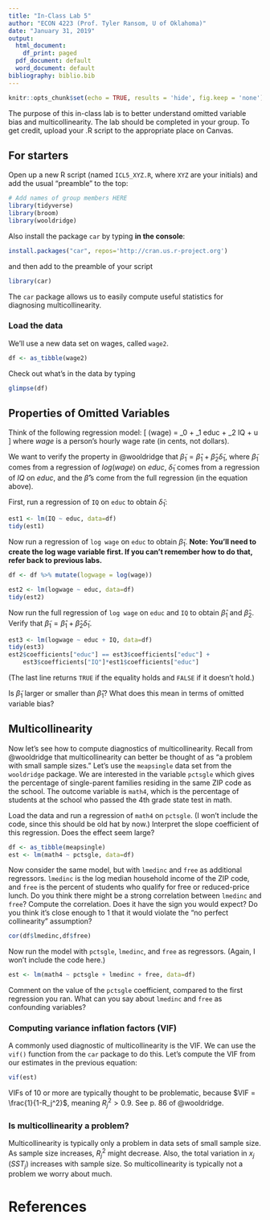---
title: "In-Class Lab 5"
author: "ECON 4223 (Prof. Tyler Ransom, U of Oklahoma)"
date: "January 31, 2019"
output:
  html_document:
    df_print: paged
  pdf_document: default
  word_document: default
bibliography: biblio.bib
---

```{r setup, include=FALSE}
knitr::opts_chunk$set(echo = TRUE, results = 'hide', fig.keep = 'none')
```

The purpose of this in-class lab is to better understand omitted variable bias and multicollinearity. The lab should be completed in your group. To get credit, upload your .R script to the appropriate place on Canvas. 

## For starters
Open up a new R script (named `ICL5_XYZ.R`, where `XYZ` are your initials) and add the usual "preamble" to the top:
```{r message=FALSE, warning=FALSE, paged.print=FALSE}
# Add names of group members HERE
library(tidyverse)
library(broom)
library(wooldridge)
```

Also install the package `car` by typing **in the console**:
```{r message=FALSE, warning=FALSE, paged.print=FALSE}
install.packages("car", repos='http://cran.us.r-project.org')
```

and then add to the preamble of your script
```{r message=FALSE, warning=FALSE, paged.print=FALSE}
library(car)
```

The `car` package allows us to easily compute useful statistics for diagnosing multicollinearity.

### Load the data
We'll use a new data set on wages, called `wage2`.
```{r}
df <- as_tibble(wage2)
```

Check out what's in the data by typing
```{r}
glimpse(df)
```

## Properties of Omitted Variables
Think of the following regression model:
\[
\log(wage) = \beta_0 + \beta_1 educ + \beta_2 IQ + u
\]
where $wage$ is a person's hourly wage rate (in cents, not dollars).

We want to verify the property in @wooldridge that $\widetilde{\beta}_1 = \hat{\beta}_1+\hat{\beta}_2 \widetilde{\delta}_1$, where $\widetilde{\beta}_1$ comes from a regression of $log(wage)$ on $educ$, $\widetilde{\delta}_1$ comes from a regression of $IQ$ on $educ$, and the $\hat{\beta}$'s come from the full regression (in the equation above).

First, run a regression of `IQ` on `educ` to obtain $\widetilde{\delta}_1$:
```{r}
est1 <- lm(IQ ~ educ, data=df)
tidy(est1)
```

Now run a regression of `log wage` on `educ` to obtain $\widetilde{\beta}_1$. **Note: You'll need to create the log wage variable first. If you can't remember how to do that, refer back to previous labs.**
```{r include=FALSE, message=FALSE, warning=FALSE, paged.print=FALSE}
df <- df %>% mutate(logwage = log(wage))
```
```{r}
est2 <- lm(logwage ~ educ, data=df)
tidy(est2)
```

Now run the full regression of `log wage` on `educ` and `IQ` to obtain $\hat{\beta}_1$ and $\hat{\beta}_2$. Verify that $\widetilde{\beta}_1 = \hat{\beta}_1+\hat{\beta}_2 \widetilde{\delta}_1$.
```{r}
est3 <- lm(logwage ~ educ + IQ, data=df)
tidy(est3)
est2$coefficients["educ"] == est3$coefficients["educ"] +
    est3$coefficients["IQ"]*est1$coefficients["educ"]
```

(The last line returns `TRUE` if the equality holds and `FALSE` if it doesn't hold.)

Is $\widetilde{\beta}_1$ larger or smaller than $\hat{\beta}_1$? What does this mean in terms of omitted variable bias?

## Multicollinearity
Now let's see how to compute diagnostics of multicollinearity. Recall from @wooldridge that multicollinearity can better be thought of as "a problem with small sample sizes." Let's use the `meapsingle` data set from the `wooldridge` package. We are interested in the variable `pctsgle` which gives the percentage of single-parent families residing in the same ZIP code as the school. The outcome variable is `math4`, which is the percentage of students at the school who passed the 4th grade state test in math.

Load the data and run a regression of `math4` on `pctsgle`. (I won't include the code, since this should be old hat by now.) Interpret the slope coefficient of this regression. Does the effect seem large?
```{r include=FALSE, message=FALSE, warning=FALSE, paged.print=FALSE}
df <- as_tibble(meapsingle)
est <- lm(math4 ~ pctsgle, data=df)
```

Now consider the same model, but with `lmedinc` and `free` as additional regressors. `lmedinc` is the log median household income of the ZIP code, and `free` is the percent of students who qualify for free or reduced-price lunch. Do you think there might be a strong correlation between `lmedinc` and `free`? Compute the correlation. Does it have the sign you would expect? Do you think it's close enough to 1 that it would violate the "no perfect collinearity" assumption?
```{r}
cor(df$lmedinc,df$free)
```

Now run the model with `pctsgle`, `lmedinc`, and `free` as regressors. (Again, I won't include the code here.)
```{r include=FALSE, message=FALSE, warning=FALSE, paged.print=FALSE}
est <- lm(math4 ~ pctsgle + lmedinc + free, data=df)
```

Comment on the value of the `pctsgle` coefficient, compared to the first regression you ran. What can you say about `lmedinc` and `free` as confounding variables?

### Computing variance inflation factors (VIF)
A commonly used diagnostic of multicollinearity is the VIF. We can use the `vif()` function from the `car` package to do this. Let's compute the VIF from our estimates in the previous equation:

```{r}
vif(est)
```

VIFs of 10 or more are typically thought to be problematic, because $VIF = \frac{1}{1-R_j^2}$, meaning $R_j^2>0.9$. See p. 86 of @wooldridge.

### Is multicollinearity a problem?
Multicollinearity is typically only a problem in data sets of small sample size. As sample size increases, $R_j^2$ might decrease. Also, the total variation in $x_j$ ($SST_j$) increases with sample size. So multicollinearity is typically not a problem we worry about much.

# References
